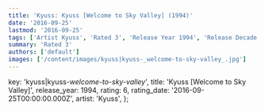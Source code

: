 ```yaml
---
title: 'Kyuss: Kyuss [Welcome to Sky Valley] (1994)'
date: '2016-09-25'
lastmod: '2016-09-25'
tags: ['Artist Kyuss', 'Rated 3', 'Release Year 1994', 'Release Decade 1990']
summary: 'Rated 3'
authors: ['default']
images: ['/content/images/kyuss|kyuss-_welcome-to-sky-valley_.jpg']
---
```


  key: 'kyuss|kyuss-_welcome-to-sky-valley_',
  title: 'Kyuss [Welcome to Sky Valley]',
  release_year: 1994,
  rating: 6,
  rating_date: '2016-09-25T00:00:00.000Z',
  artist: 'Kyuss',
};

<MusicRating data={data} />
